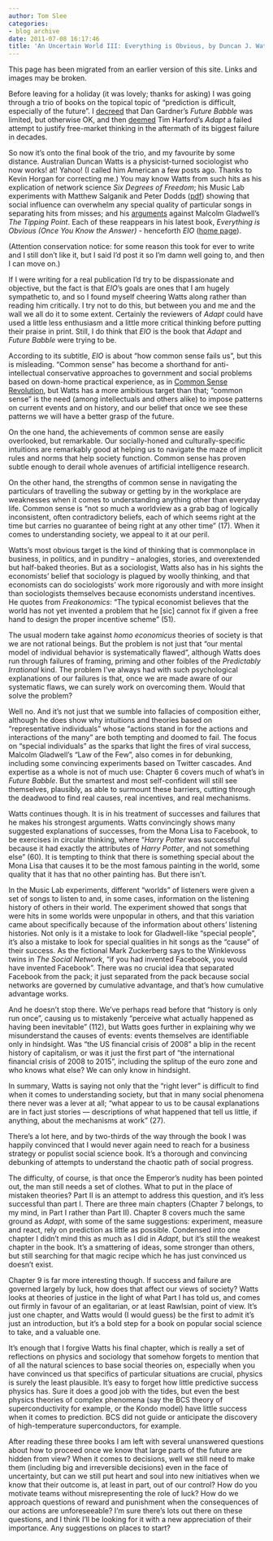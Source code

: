 ```yaml
---
author: Tom Slee
categories:
- blog archive
date: 2011-07-08 16:17:46
title: 'An Uncertain World III: Everything is Obvious, by Duncan J. Watts'
---
```


::: {.callout-note}

This page has been migrated from an earlier version of this site. 
Links and images may be broken.

:::



				

Before leaving for a holiday (it was lovely; thanks for asking) I was going through a trio of books on the topical topic of "prediction is difficult, especially of the future". I [decreed](http://whimsley.typepad.com/whimsley/2011/05/an-uncertain-world-1-future-babble-by-dan-gardner.html) that Dan Gardner's _Future Babble_ was limited, but otherwise OK, and then [deemed](http://whimsley.typepad.com/whimsley/2011/06/an-uncertain-world-ii-adapt-by-tim-harford.html) Tim Harford's _Adapt_ a failed attempt to justify free-market thinking in the aftermath of its biggest failure in decades.




So now it's onto the final book of the trio, and my favourite by some distance. Australian Duncan Watts is a physicist-turned sociologist who now works! at! Yahoo! (I called him American a few posts ago. Thanks to Kevin Horgan for correcting me.) You may know Watts from such hits as his explication of network science _Six Degrees of Freedom_; his Music Lab experiments with Matthew Salganik and Peter Dodds ([pdf](http://www.princeton.edu/~mjs3/salganik_dodds_watts06_full.pdf)) showing that social influence can overwhelm any special quality of particular songs in separating hits from misses; and his [arguments](http://www.fastcompany.com/magazine/122/is-the-tipping-point-toast.html) against Malcolm Gladwell's _The Tipping Point_. Each of these reappears in his latest book, _Everything is Obvious (Once You Know the Answer)_ - henceforth _EIO_ ([home page](http://everythingisobvious.com/)).




(Attention conservation notice: for some reason this took for ever to write and I still don't like it, but I said I'd post it so I'm damn well going to, and then I can move on.)




If I were writing for a real publication I'd try to be dispassionate and objective, but the fact is that _EIO_'s goals are ones that I am hugely sympathetic to, and so I found myself cheering Watts along rather than reading him critically. I try not to do this, but between you and me and the wall we all do it to some extent. Certainly the reviewers of _Adapt_ could have used a little less enthusiasm and a little more critical thinking before putting their praise in print. Still, I do think that _EIO_ is the book that _Adapt_ and _Future Babble_ were trying to be.




According to its subtitle, _EIO_ is about "how common sense fails us", but this is misleading. "Common sense" has become a shorthand for anti-intellectual conservative approaches to government and social problems based on down-home practical experience, as in [Common Sense Revolution](http://en.wikipedia.org/wiki/Common_Sense_Revolution), but Watts has a more ambitious target than that; "common sense" is the need (among intellectuals and others alike) to impose patterns on current events and on history, and our belief that once we see these patterns we will have a better grasp of the future.




On the one hand, the achievements of common sense are easily overlooked, but remarkable. Our socially-honed and culturally-specific intuitions are remarkably good at helping us to navigate the maze of implicit rules and norms that help society function. Common sense has proven subtle enough to derail whole avenues of artificial intelligence research.




On the other hand, the strengths of common sense in navigating the particulars of travelling the subway or getting by in the workplace are weaknesses when it comes to understanding anything other than everyday life. Common sense is "not so much a worldview as a grab bag of logically inconsistent, often contradictory beliefs, each of which seems right at the time but carries no guarantee of being right at any other time" (17). When it comes to understanding society, we appeal to it at our peril.




Watts's most obvious target is the kind of thinking that is commonplace in business, in politics, and in punditry – analogies, stories, and overextended but half-baked theories. But as a sociologist, Watts also has in his sights the economists' belief that sociology is plagued by woolly thinking, and that economists can do sociologists' work more rigorously and with more insight than sociologists themselves because economists understand incentives. He quotes from _Freakonomics_: "The typical economist believes that the world has not yet invented a problem that he [sic] cannot fix if given a free hand to design the proper incentive scheme" (51).




The usual modern take against _homo economicus_ theories of society is that we are not rational beings. But the problem is not just that "our mental model of individual behavior is systematically flawed", although Watts does run through failures of framing, priming and other foibles of the _Predictably Irrational_ kind. The problem I've always had with such psychological explanations of our failures is that, once we are made aware of our systematic flaws, we can surely work on overcoming them. Would that solve the problem?




Well no. And it's not just that we sumble into fallacies of composition either, although he does show why intuitions and theories based on "representative individuals" whose "actions stand in for the actions and interactions of the many" are both tempting and doomed to fail. The focus on "special individuals" as the sparks that light the fires of viral success, Malcolm Gladwell's "Law of the Few", also comes in for debunking, including some convincing experiments based on Twitter cascades. And expertise as a whole is not of much use: Chapter 6 covers much of what's in _Future Babble_. But the smartest and most self-confident will still see themselves, plausibly, as able to surmount these barriers, cutting through the deadwood to find real causes, real incentives, and real mechanisms.




Watts continues though. It is in his treatment of successes and failures that he makes his strongest arguments. Watts convincingly shows many suggested explanations of successes, from the Mona Lisa to Facebook, to be exercises in circular thinking, where "_Harry Potter_ was successful because it had exactly the attributes of _Harry Potter_, and not something else" (60). It is tempting to think that there is something special about the Mona Lisa that causes it to be the most famous painting in the world, some quality that it has that no other painting has. But there isn't.




In the Music Lab experiments, different "worlds" of listeners were given a set of songs to listen to and, in some cases, information on the listening history of others in their world. The experiment showed that songs that were hits in some worlds were unpopular in others, and that this variation came about specifically because of the information about others' listening histories. Not only is it a mistake to look for Gladwell-like "special people", it's also a mistake to look for special qualities in hit songs as the "cause" of their success. As the fictional Mark Zuckerberg says to the Winklevoss twins in _The Social Network_, "if you had invented Facebook, you would have invented Facebook". There was no crucial idea that separated Facebook from the pack; it just separated from the pack because social networks are governed by cumulative advantage, and that's how cumulative advantage works.




And he doesn't stop there. We've perhaps read before that "history is only run once", causing us to mistakenly "perceive what actually happened as having been inevitable" (112), but Watts goes further in explaining why we misunderstand the causes of events: events themselves are identifiable only in hindsight. Was "the US financial crisis of 2008" a blip in the recent history of capitalism, or was it just the first part of "the international financial crisis of 2008 to 2015", including the splitup of the euro zone and who knows what else? We can only know in hindsight.




In summary, Watts is saying not only that the "right lever" is difficult to find when it comes to understanding society, but that in many social phenomena there never was a lever at all; "what appear to us to be causal explanations are in fact just stories — descriptions of what happened that tell us little, if anything, about the mechanisms at work" (27).




There's a lot here, and by two-thirds of the way through the book I was happily convinced that I would never again need to reach for a business strategy or populist social science book. It's a thorough and convincing debunking of attempts to understand the chaotic path of social progress.




The difficulty, of course, is that once the Emperor's nudity has been pointed out, the man still needs a set of clothes. What to put in the place of mistaken theories? Part II is an attempt to address this question, and it's less successful than part I. There are three main chapters (Chapter 7 belongs, to my mind, in Part I rather than Part II). Chapter 8 covers much the same ground as _Adapt_, with some of the same suggestions: experiment, measure and react, rely on prediction as little as possible. Condensed into one chapter I didn't mind this as much as I did in _Adapt_, but it's still the weakest chapter in the book. It's a smattering of ideas, some stronger than others, but still searching for that magic recipe which he has just convinced us doesn't exist.




Chapter 9 is far more interesting though. If success and failure are governed largely by luck, how does that affect our views of society? Watts looks at theories of justice in the light of what Part I has told us, and comes out firmly in favour of an egalitarian, or at least Rawlsian, point of view. It's just one chapter, and Watts would (I would guess) be the first to admit it's just an introduction, but it's a bold step for a book on popular social science to take, and a valuable one.




It's enough that I forgive Watts his final chapter, which is really a set of reflections on physics and sociology that somehow forgets to mention that of all the natural sciences to base social theories on, especially when you have convinced us that specifics of particular situations are crucial, physics is surely the least plausible. It's easy to forget how little predictive success physics has. Sure it does a good job with the tides, but even the best physics theories of complex phenomena (say the BCS theory of superconductivity for example, or the Kondo model) have little success when it comes to prediction. BCS did not guide or anticipate the discovery of high-temperature superconductors, for example.




After reading these three books I am left with several unanswered questions about how to proceed once we know that large parts of the future are hidden from view? When it comes to decisions, well we still need to make them (including big and irreversible decisions) even in the face of uncertainty, but can we still put heart and soul into new initiatives when we know that their outcome is, at least in part, out of our control? How do you motivate teams without misrepresenting the role of luck? How do we approach questions of reward and punishment when the consequences of our actions are unforeseeable? I'm sure there's lots out there on these questions, and I think I'll be looking for it with a new appreciation of their importance. Any suggestions on places to start?


		
